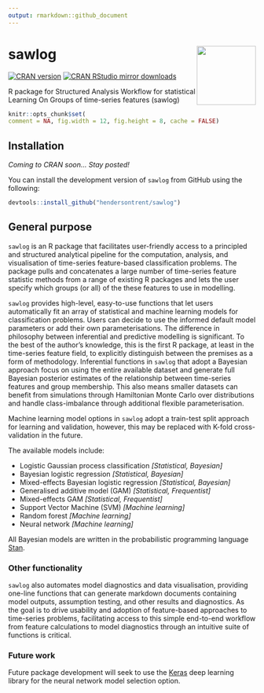 ```yaml
---
output: rmarkdown::github_document
---
```


# sawlog <img src="man/figures/logo.png" align="right" width="120" />

[![CRAN version](http://www.r-pkg.org/badges/version/catch22)](http://www.r-pkg.org/pkg/catch22)
[![CRAN RStudio mirror downloads](http://cranlogs.r-pkg.org/badges/catch22)](http://www.r-pkg.org/pkg/catch22)

R package for Structured Analysis Workflow for statistical Learning On Groups of time-series features (sawlog)

```r
knitr::opts_chunk$set(
comment = NA, fig.width = 12, fig.height = 8, cache = FALSE)
```

## Installation

*Coming to CRAN soon... Stay posted!*

You can install the development version of `sawlog` from GitHub using the following:

```r
devtools::install_github("hendersontrent/sawlog")
```

## General purpose

`sawlog` is an R package that facilitates user-friendly access to a principled and structured analytical pipeline for the computation, analysis, and visualisation of time-series feature-based classification problems. The package pulls and concatenates a large number of time-series feature statistic methods from a range of existing R packages and lets the user specify which groups (or all) of the these features to use in modelling.

`sawlog` provides high-level, easy-to-use functions that let users automatically fit an array of statistical and machine learning models for classification problems. Users can decide to use the informed default model parameters or add their own parameterisations. The difference in philosophy between inferential and predictive modelling is significant. To the best of the author's knowledge, this is the first R package, at least in the time-series feature field, to explicitly distinguish between the premises as a form of methodology. Inferential functions in `sawlog` that adopt a Bayesian approach focus on using the entire available dataset and generate full Bayesian posterior estimates of the relationship between time-series features and group membership. This also means smaller datasets can benefit from simulations through Hamiltonian Monte Carlo over distributions and handle class-imbalance through additional flexible parameterisation.

Machine learning model options in `sawlog` adopt a train-test split approach for learning and validation, however, this may be replaced with K-fold cross-validation in the future.

The available models include:

* Logistic Gaussian process classification *[Statistical, Bayesian]*
* Bayesian logistic regression *[Statistical, Bayesian]*
* Mixed-effects Bayesian logistic regression *[Statistical, Bayesian]*
* Generalised additive model (GAM) *[Statistical, Frequentist]*
* Mixed-effects GAM *[Statistical, Frequentist]*
* Support Vector Machine (SVM) *[Machine learning]*
* Random forest *[Machine learning]*
* Neural network *[Machine learning]*

All Bayesian models are written in the probabilistic programming language [Stan](https://mc-stan.org).

### Other functionality

`sawlog` also automates model diagnostics and data visualisation, providing one-line functions that can generate markdown documents containing model outputs, assumption testing, and other results and diagnostics. As the goal is to drive usability and adoption of feature-based approaches to time-series problems, facilitating access to this simple end-to-end workflow from feature calculations to model diagnostics through an intuitive suite of functions is critical.

### Future work

Future package development will seek to use the [Keras](https://keras.io) deep learning library for the neural network model selection option.
